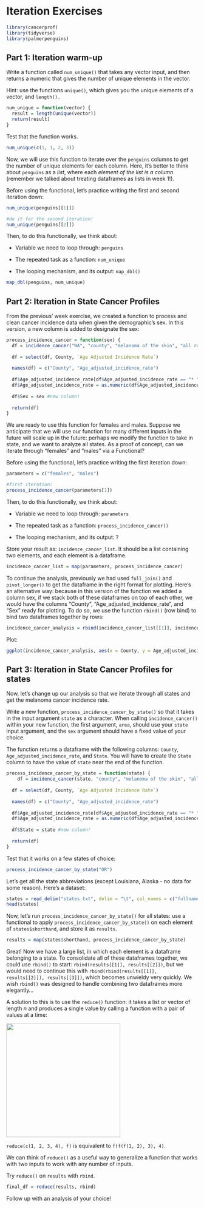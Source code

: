 # Iteration Exercises

```r
library(cancerprof)
library(tidyverse)
library(palmerpenguins)
```

## Part 1: Iteration warm-up

Write a function called `num_unique()` that takes any vector input, and then returns a numeric that gives the number of unique elements in the vector.

Hint: use the functions `unique()`, which gives you the unique elements of a vector, and `length().`

```r
num_unique = function(vector) {
  result = length(unique(vector))
  return(result)
}
```

Test that the function works.

```r
num_unique(c(1, 1, 2, 3))
```

Now, we will use this function to iterate over the `penguins` columns to get the number of unique elements for each column. Here, it's better to think about `penguins` as a *list*, where each *element of the list is a column* (remember we talked about treating dataframes as lists in week 1!).

Before using the functional, let's practice writing the first and second iteration down:

```r
num_unique(penguins[[1]])

#do it for the second iteration!
num_unique(penguins[[2]])
```

Then, to do this functionally, we think about:

-   Variable we need to loop through: `penguins`

-   The repeated task as a function: `num_unique`

-   The looping mechanism, and its output: `map_dbl()`

```r
map_dbl(penguins, num_unique)
```

## Part 2: Iteration in State Cancer Profiles

From the previous' week exercise, we created a function to process and clean cancer incidence data when given the demographic's sex. In this version, a new column is added to designate the sex:

```r
process_incidence_cancer = function(sex) {
  df = incidence_cancer("WA", "county", "melanoma of the skin", "all races (includes hispanic)", sex, "all ages", "all stages", "latest 5 year average")
  
  df = select(df, County, `Age Adjusted Incidence Rate`)
  
  names(df) = c("County", "Age_adjusted_incidence_rate")
  
  df$Age_adjusted_incidence_rate[df$Age_adjusted_incidence_rate == "* "] = NA
  df$Age_adjusted_incidence_rate = as.numeric(df$Age_adjusted_incidence_rate)
  
  df$Sex = sex #new column!
  
  return(df)
}
```

We are ready to use this function for females and males. Suppose we anticipate that we will use our function for many different inputs in the future will scale up in the future: perhaps we modify the function to take in state, and we want to analyze all states. As a proof of concept, can we iterate through "females" and "males" via a Functional?

Before using the functional, let's practice writing the first iteration down:

```r
parameters = c("females", "males")

#first iteration:
process_incidence_cancer(parameters[1])
```

Then, to do this functionally, we think about:

-   Variable we need to loop through: `parameters`

-   The repeated task as a function: `process_incidence_cancer()`

-   The looping mechanism, and its output: ?

Store your result as: `incidence_cancer_list`. It should be a list containing two elements, and each element is a dataframe.

```r
incidence_cancer_list = map(parameters, process_incidence_cancer)
```

To continue the analysis, previously we had used `full_join()` and `pivot_longer()` to get the dataframe in the right format for plotting. Here's an alternative way: because in this version of the function we added a column sex, if we stack both of these dataframes on top of each other, we would have the columns "County", "Age_adjusted_incidence_rate", and "Sex" ready for plotting. To do so, we use the function `rbind()` (row bind) to bind two dataframes together by rows:

```r
incidence_cancer_analysis = rbind(incidence_cancer_list[[1]], incidence_cancer_list[[2]])
```

Plot:

```r
ggplot(incidence_cancer_analysis, aes(x = County, y = Age_adjusted_incidence_rate, fill = Sex)) + geom_bar(position="dodge", stat="identity") + theme(axis.text.x = element_text(angle = 90)) + labs(title = "Melanoma", y = "Incidence Rate per 100k people")
```

## Part 3: Iteration in State Cancer Profiles for states

Now, let's change up our analysis so that we iterate through all states and get the melanoma cancer incidence rate.

Write a new function, `process_incidence_cancer_by_state()` so that it takes in the input argument `state` as a character. When calling `incidence_cancer()` within your new function, the first argument, `area`, should use your `state` input argument, and the `sex` argument should have a fixed value of your choice.

The function returns a dataframe with the following columns: `County`, `Age_adjusted_incidence_rate`, and `State`. You will have to create the `State` column to have the value of `state` near the end of the function.

```r
process_incidence_cancer_by_state = function(state) {
    df = incidence_cancer(state, "county", "melanoma of the skin", "all races (includes hispanic)", "females", "all ages", "all stages", "latest 5 year average")
  
  df = select(df, County, `Age Adjusted Incidence Rate`)
  
  names(df) = c("County", "Age_adjusted_incidence_rate")
  
  df$Age_adjusted_incidence_rate[df$Age_adjusted_incidence_rate == "* "] = NA
  df$Age_adjusted_incidence_rate = as.numeric(df$Age_adjusted_incidence_rate)
  
  df$State = state #new column!
  
  return(df)
}
```

Test that it works on a few states of choice:

```r
process_incidence_cancer_by_state("OR")
```

Let's get all the state abbreviations (except Louisiana, Alaska - no data for some reason). Here's a dataset:

```r
states = read_delim("states.txt", delim = "\t", col_names = c("fullname", "shorthand"))
head(states)
```

Now, let's run `process_incidence_cancer_by_state()` for all states: use a functional to apply `process_incidence_cancer_by_state()` on each element of `states$shorthand`, and store it as `results`.

```r
results = map(states$shorthand, process_incidence_cancer_by_state)
```

Great! Now we have a large list, in which each element is a dataframe belonging to a state. To consolidate all of these dataframes together, we could use `rbind()` to start: `rbind(results[[1]], results[[2]])`, but we would need to continue this with `rbind(rbind(results[[1]], results[[2]]), results[[3]])`, which becomes unwieldy very quickly. We wish `rbind()` was designed to handle combining two dataframes more elegantly…

A solution to this is to use the `reduce()` function: it takes a list or vector of length *n* and produces a single value by calling a function with a pair of values at a time:

![](https://d33wubrfki0l68.cloudfront.net/9c239e1227c69b7a2c9c2df234c21f3e1c74dd57/eec0e/diagrams/functionals/reduce.png){width="300"}

`reduce(c(1, 2, 3, 4), f)` is equivalent to `f(f(f(1, 2), 3), 4)`.

We can think of `reduce()` as a useful way to generalize a function that works with two inputs to work with any number of inputs.

Try `reduce()` on `results` with `rbind`.

```r
final_df = reduce(results, rbind)
```

Follow up with an analysis of your choice!

```r

```
